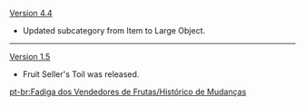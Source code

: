 {{Change History/Header}}
[[Version 4.4]]
* Updated subcategory from Item to Large Object.
----
[[Version 1.5]]
* Fruit Seller's Toil was released.
<noinclude>
[[pt-br:Fadiga dos Vendedores de Frutas/Histórico de Mudanças]]
</noinclude>